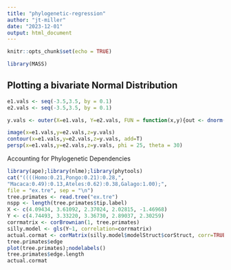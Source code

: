 ```yaml
---
title: "phylogenetic-regression"
author: "jt-miller"
date: "2023-12-01"
output: html_document
---
```


```r
knitr::opts_chunk$set(echo = TRUE)
```

```r
library(MASS)
```

## Plotting a bivariate Normal Distribution
```r
e1.vals <- seq(-3.5,3.5, by = 0.1)
e2.vals <- seq(-3.5,3.5, by = 0.1)

y.vals <- outer(X=e1.vals, Y=e2.vals, FUN = function(x,y){out <- dnorm(x)*dnorm(y);return(out)})

image(x=e1.vals,y=e2.vals,z=y.vals)
contour(x=e1.vals,y=e2.vals,z=y.vals, add=T)
persp(x=e1.vals,y=e2.vals,z=y.vals, phi = 25, theta = 30)
```
Accounting for Phylogenetic Dependencies 
```r
library(ape);library(nlme);library(phytools)
cat("((((Homo:0.21,Pongo:0.21):0.28,",
"Macaca:0.49):0.13,Ateles:0.62):0.38,Galago:1.00);",
file = "ex.tre", sep = "\n")
tree.primates <- read.tree("ex.tre")
nspp <- length(tree.primates$tip.label)
X <- c(4.09434, 3.61092, 2.37024, 2.02815, -1.46968)
Y <- c(4.74493, 3.33220, 3.36730, 2.89037, 2.30259)
corrmatrix <- corBrownian(1, tree.primates)
silly.model <- gls(Y~1, correlation=corrmatrix)
actual.cormat <- corMatrix(silly.model$modelStruct$corStruct, corr=TRUE)
tree.primates$edge
plot(tree.primates);nodelabels()
tree.primates$edge.length
actual.cormat
```

